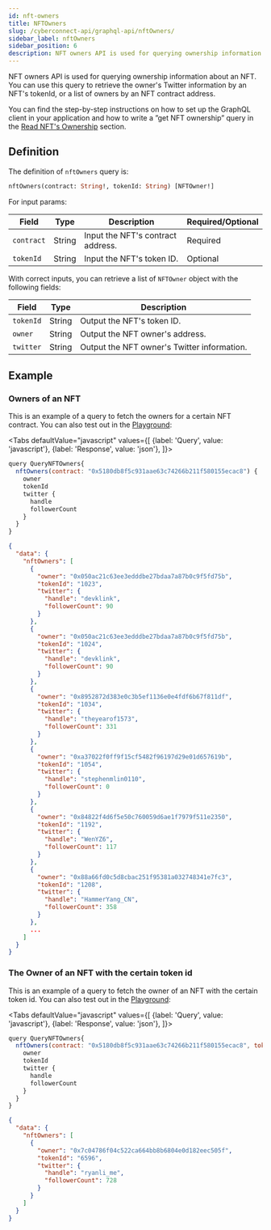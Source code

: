 ```yaml
---
id: nft-owners
title: NFTOwners
slug: /cyberconnect-api/graphql-api/nftOwners/
sidebar_label: nftOwners
sidebar_position: 6
description: NFT owners API is used for querying ownership information about an NFT. You can use this query to retrieve the owner's Twitter information by an NFT's tokenId, or a list of owners by an NFT contract address.
---
```


NFT owners API is used for querying ownership information about an NFT. You can use this query to retrieve the owner's Twitter information by an NFT's tokenId, or a list of owners by an NFT contract address.

You can find the step-by-step instructions on how to set up the GraphQL client in your application and how to write a ”get NFT ownership” query in the [Read NFT's Ownership](/V1/get-started/read-nft-ownership) section.

## Definition

The definition of `nftOwners` query is:

```graphql
nftOwners(contract: String!, tokenId: String) [NFTOwner!]
```

For input params:

| Field      | Type   | Description                       | Required/Optional |
| ---------- | ------ | --------------------------------- | ----------------- |
| `contract` | String | Input the NFT's contract address. | Required          |
| `tokenId`  | String | Input the NFT's token ID.         | Optional          |

With correct inputs, you can retrieve a list of `NFTOwner` object with the following fields:

| Field     | Type   | Description                                 |
| --------- | ------ | ------------------------------------------- |
| `tokenId` | String | Output the NFT's token ID.                  |
| `owner`   | String | Output the NFT owner's address.             |
| `twitter` | String | Output the NFT owner's Twitter information. |

## Example

### Owners of an NFT

This is an example of a query to fetch the owners for a certain NFT contract. You can also test out in the [Playground](/V1/cyberconnect-api/playground/):


<Tabs
    defaultValue="javascript"
    values={[
        {label: 'Query', value: 'javascript'},
        {label: 'Response', value: 'json'},
    ]}>
<TabItem value="javascript">

```javascript
query QueryNFTOwners{
  nftOwners(contract: "0x5180db8f5c931aae63c74266b211f580155ecac8") {
    owner
    tokenId
    twitter {
      handle
      followerCount
    }
  }
}
```

</TabItem>
<TabItem value="json">

```json
{
  "data": {
    "nftOwners": [
      {
        "owner": "0x050ac21c63ee3edddbe27bdaa7a87b0c9f5fd75b",
        "tokenId": "1023",
        "twitter": {
          "handle": "devklink",
          "followerCount": 90
        }
      },
      {
        "owner": "0x050ac21c63ee3edddbe27bdaa7a87b0c9f5fd75b",
        "tokenId": "1024",
        "twitter": {
          "handle": "devklink",
          "followerCount": 90
        }
      },
      {
        "owner": "0x8952872d383e0c3b5ef1136e0e4fdf6b67f811df",
        "tokenId": "1034",
        "twitter": {
          "handle": "theyearof1573",
          "followerCount": 331
        }
      },
      {
        "owner": "0xa37022f0ff9f15cf5482f96197d29e01d657619b",
        "tokenId": "1054",
        "twitter": {
          "handle": "stephenmlin0110",
          "followerCount": 0
        }
      },
      {
        "owner": "0x84822f4d6f5e50c760059d6ae1f7979f511e2350",
        "tokenId": "1192",
        "twitter": {
          "handle": "WenYZ6",
          "followerCount": 117
        }
      },
      {
        "owner": "0x88a66fd0c5d8cbac251f95381a032748341e7fc3",
        "tokenId": "1208",
        "twitter": {
          "handle": "HammerYang_CN",
          "followerCount": 358
        }
      },
      ...
    ]
  }
}
```

</TabItem>
</Tabs>

### The Owner of an NFT with the certain token id

This is an example of a query to fetch the owner of an NFT with the certain token id. You can also test out in the [Playground](/V1/cyberconnect-api/playground/):

<Tabs
    defaultValue="javascript"
    values={[
        {label: 'Query', value: 'javascript'},
        {label: 'Response', value: 'json'},
    ]}>
<TabItem value="javascript">

```javascript
query QueryNFTOwners{
  nftOwners(contract: "0x5180db8f5c931aae63c74266b211f580155ecac8", tokenId:"6596") {
    owner
    tokenId
    twitter {
      handle
      followerCount
    }
  }
}
```

</TabItem>
<TabItem value="json">

```json
{
  "data": {
    "nftOwners": [
      {
        "owner": "0x7c04786f04c522ca664bb8b6804e0d182eec505f",
        "tokenId": "6596",
        "twitter": {
          "handle": "ryanli_me",
          "followerCount": 728
        }
      }
    ]
  }
}
```

</TabItem>
</Tabs>
